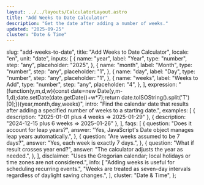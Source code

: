 ```yaml
---
layout: ../../layouts/CalculatorLayout.astro
title: "Add Weeks to Date Calculator"
description: "Get the date after adding a number of weeks."
updated: "2025-09-25"
cluster: "Date & Time"
---
```



  slug: "add-weeks-to-date",
  title: "Add Weeks to Date Calculator",
  locale: "en",
  unit: "date",
  inputs: [
    {
      name: "year",
      label: "Year",
      type: "number",
      step: "any",
      placeholder: "2025",
    },
    {
      name: "month",
      label: "Month",
      type: "number",
      step: "any",
      placeholder: "1",
    },
    {
      name: "day",
      label: "Day",
      type: "number",
      step: "any",
      placeholder: "1",
    },
    {
      name: "weeks",
      label: "Weeks to Add",
      type: "number",
      step: "any",
      placeholder: "4",
    },
  ],
  expression:
    "(function(y,m,d,w){const date=new Date(y,m-1,d);date.setDate(date.getDate()+w*7);return date.toISOString().split('T')[0];})(year,month,day,weeks)",
  intro:
    "Find the calendar date that results after adding a specified number of weeks to a starting date.",
  examples: [
    { description: "2025-01-01 plus 4 weeks ⇒ 2025-01-29" },
    { description: "2024-12-15 plus 6 weeks ⇒ 2025-01-26" },
  ],
  faqs: [
    {
      question: "Does it account for leap years?",
      answer: "Yes, JavaScript's Date object manages leap years automatically.",
    },
    {
      question: "Are weeks assumed to be 7 days?",
      answer: "Yes, each week is exactly 7 days.",
    },
    {
      question: "What if result crosses year end?",
      answer: "The calculator adjusts the year as needed.",
    },
  ],
  disclaimer:
    "Uses the Gregorian calendar; local holidays or time zones are not considered.",
  info: [
    "Adding weeks is useful for scheduling recurring events.",
    "Weeks are treated as seven-day intervals regardless of daylight saving changes.",
  ],
  cluster: "Date & Time",
};

<Calculator schema={schema} />
